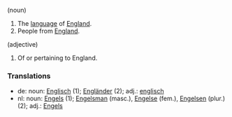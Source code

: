 (noun)
# The [[language]] of [[England]].
# People from [[England]].

(adjective)
# Of or pertaining to England.

===Translations===
*de: noun: [[Englisch]] (1); [[Engländer]] (2); adj.: [[englisch]]
*nl: noun: [[Engels]] (1); [[Engelsman]] (masc.), [[Engelse]] (fem.), [[Engelsen]] (plur.) (2); adj.: [[Engels]]